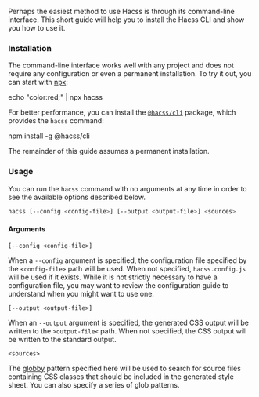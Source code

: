 
<Article
  title="Command-line interface"
  subtitle="A quick and simple way to start using Hacss">

Perhaps the easiest method to use Hacss is through its command-line interface.
This short guide will help you to install the Hacss CLI and show you how to use
it.

### Installation

The command-line interface works well with any project and does not require any
configuration or even a permanent installation. To try it out, you can start
with
[npx](https://medium.com/@maybekatz/introducing-npx-an-npm-package-runner-55f7d4bd282b):

<ShellCommand>
echo "color:red;" | npx hacss
</ShellCommand>

For better performance, you can install the
[`@hacss/cli`](https://www.npmjs.com/package/@hacss/cli) package, which provides
the `hacss` command:

<ShellCommand>
npm install -g @hacss/cli
</ShellCommand>

The remainder of this guide assumes a permanent installation.

### Usage

You can run the `hacss` command with no arguments at any time in order to see
the available options described below.

```bash
hacss [--config <config-file>] [--output <output-file>] <sources>
```

#### Arguments

`[--config <config-file>]`

When a `--config` argument is specified, the configuration file specified by the
`<config-file>` path will be used. When not specified, `hacss.config.js`
will be used if it exists. While it is not strictly necessary to have a
configuration file, you may want to review the configuration guide to understand
when you might want to use one.

`[--output <output-file>]`

When an `--output` argument is specified, the generated CSS output will be
written to the `>output-file<` path. When not specified, the CSS output
will be written to the standard output.

`<sources>`

The [globby](https://www.npmjs.com/package/globby) pattern specified here will
be used to search for source files containing CSS classes that should be
included in the generated style sheet. You can also specify a series of glob
patterns.

</Article>
